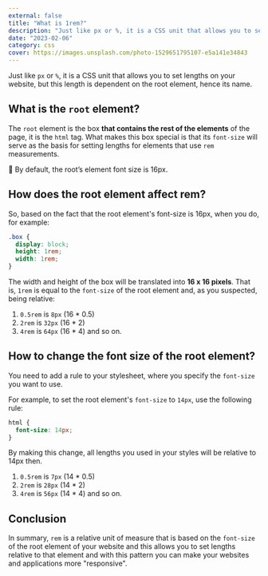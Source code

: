 ```yaml
---
external: false
title: "What is 1rem?"
description: "Just like px or %, it is a CSS unit that allows you to set lengths on your website, but this length is dependent on the root element, hence its name."
date: "2023-02-06"
category: css
cover: https://images.unsplash.com/photo-1529651795107-e5a141e34843
---
```



Just like `px` or `%`, it is a CSS unit that allows you to set lengths on your website, but this length is dependent on the root element, hence its name.

## What is the `root` element?

The `root` element is the box **that contains the rest of the elements** of the page, it is the `html` tag. What makes this box special is that its `font-size` will serve as the basis for setting lengths for elements that use `rem` measurements.

<aside>
🌟 By default, the root’s element font size is 16px.

</aside>

## How does the root element affect rem?

So, based on the fact that the root element's font-size is 16px, when you do, for example:

```css
.box {
  display: block;
  height: 1rem;
  width: 1rem;
}
```

The width and height of the box will be translated into **16 x 16 pixels**. That is, `1rem` is equal to the `font-size` of the root element and, as you suspected, being relative:

1. `0.5rem` is `8px` (16 * 0.5)
2. `2rem` is `32px` (16 * 2)
3. `4rem` is `64px` (16 * 4) and so on.

## How to change the font size of the root element?

You need to add a rule to your stylesheet, where you specify the `font-size` you want to use.

For example, to set the root element's `font-size` to `14px`, use the following rule:

```css
html {
  font-size: 14px;
}
```

By making this change, all lengths you used in your styles will be relative to 14px then.

1. `0.5rem` is `7px` (14 * 0.5)
2. `2rem` is `28px` (14 * 2)
3. `4rem` is `56px` (14 * 4) and so on.

## Conclusion

In summary, `rem` is a relative unit of measure that is based on the `font-size` of the root element of your website and this allows you to set lengths relative to that element and with this pattern you can make your websites and applications more "responsive".